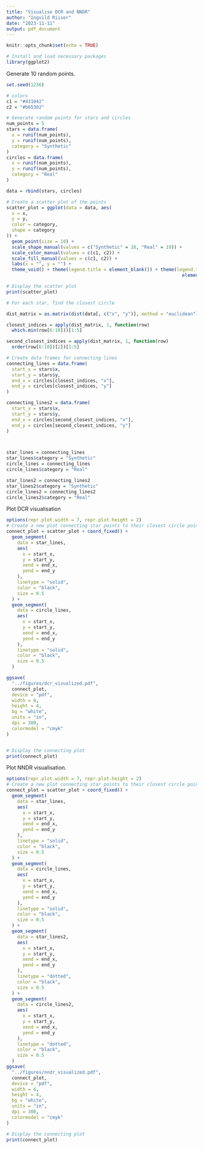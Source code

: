 ---
title: "Visualise DCR and NNDR"
author: "Ingvild Riiser"
date: "2023-11-11"
output: pdf_document
---

```{r setup, include=FALSE}
knitr::opts_chunk$set(echo = TRUE)
```

```{r}
# Install and load necessary packages
library(ggplot2)
```

Generate 10 random points.
```{r}
set.seed(1236)

# colors
c1 = "#431042"
c2 = "#b65302"

# Generate random points for stars and circles
num_points = 5
stars = data.frame(
  x = runif(num_points),
  y = runif(num_points),
  category = "Synthetic"
)
circles = data.frame(
  x = runif(num_points),
  y = runif(num_points),
  category = "Real"
)

data = rbind(stars, circles)

# Create a scatter plot of the points
scatter_plot = ggplot(data = data, aes(
  x = x,
  y = y,
  color = category,
  shape = category
)) +
  geom_point(size = 10) +
  scale_shape_manual(values = c("Synthetic" = 18, "Real" = 19)) +
  scale_color_manual(values = c(c1, c2)) +
  scale_fill_manual(values = c(c1, c2)) +
  labs(x = "", y = "") +
  theme_void() + theme(legend.title = element_blank()) + theme(legend.text =
                                                                 element_text(size = 14))

# Display the scatter plot
print(scatter_plot)
```


```{r}
# For each star, find the closest circle

dist_matrix = as.matrix(dist(data[, c("x", "y")], method = "euclidean"))

closest_indices = apply(dist_matrix, 1, function(row)
  which.min(row[6:10]))[1:5]

second_closest_indices = apply(dist_matrix, 1, function(row)
  order(row[6:10])[2])[1:5]

# Create data frames for connecting lines
connecting_lines = data.frame(
  start_x = stars$x,
  start_y = stars$y,
  end_x = circles[closest_indices, "x"],
  end_y = circles[closest_indices, "y"]
)

connecting_lines2 = data.frame(
  start_x = stars$x,
  start_y = stars$y,
  end_x = circles[second_closest_indices, "x"],
  end_y = circles[second_closest_indices, "y"]
)



star_lines = connecting_lines
star_lines$category = "Synthetic"
circle_lines = connecting_lines
circle_lines$category = "Real"

star_lines2 = connecting_lines2
star_lines2$category = "Synthetic"
circle_lines2 = connecting_lines2
circle_lines2$category = "Real"
```

Plot DCR visualisation

```{r}
options(repr.plot.width = 7, repr.plot.height = 2)
# Create a new plot connecting star points to their closest circle points with dotted lines
connect_plot = scatter_plot + coord_fixed() +
  geom_segment(
    data = star_lines,
    aes(
      x = start_x,
      y = start_y,
      xend = end_x,
      yend = end_y
    ),
    linetype = "solid",
    color = "black",
    size = 0.5
  ) +
  geom_segment(
    data = circle_lines,
    aes(
      x = start_x,
      y = start_y,
      xend = end_x,
      yend = end_y
    ),
    linetype = "solid",
    color = "black",
    size = 0.5
  )

ggsave(
  "../figures/dcr_visualized.pdf",
  connect_plot,
  device = "pdf",
  width = 6,
  height = 4,
  bg = "white",
  units = "in",
  dpi = 300,
  colormodel = "cmyk"
)


# Display the connecting plot
print(connect_plot)
```
Plot NNDR visualisation.

```{r}
options(repr.plot.width = 7, repr.plot.height = 2)
# Create a new plot connecting star points to their closest circle points with dotted lines
connect_plot = scatter_plot + coord_fixed() +
  geom_segment(
    data = star_lines,
    aes(
      x = start_x,
      y = start_y,
      xend = end_x,
      yend = end_y
    ),
    linetype = "solid",
    color = "black",
    size = 0.5
  ) +
  geom_segment(
    data = circle_lines,
    aes(
      x = start_x,
      y = start_y,
      xend = end_x,
      yend = end_y
    ),
    linetype = "solid",
    color = "black",
    size = 0.5
  ) +
  geom_segment(
    data = star_lines2,
    aes(
      x = start_x,
      y = start_y,
      xend = end_x,
      yend = end_y
    ),
    linetype = "dotted",
    color = "black",
    size = 0.5
  ) +
  geom_segment(
    data = circle_lines2,
    aes(
      x = start_x,
      y = start_y,
      xend = end_x,
      yend = end_y
    ),
    linetype = "dotted",
    color = "black",
    size = 0.5
  )
ggsave(
  "../figures/nndr_visualized.pdf",
  connect_plot,
  device = "pdf",
  width = 6,
  height = 4,
  bg = "white",
  units = "in",
  dpi = 300,
  colormodel = "cmyk"
)

# Display the connecting plot
print(connect_plot)
```

